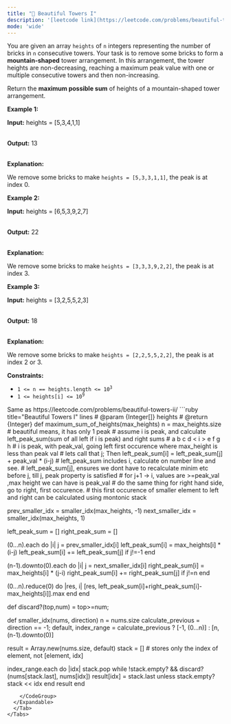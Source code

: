 ```yaml
---
title: "🧀 Beautiful Towers I"
description: '[leetcode link](https://leetcode.com/problems/beautiful-towers-i/description/)'
mode: 'wide'
---
```

<Tabs>
  <Tab title="Question" icon="circle-question" iconType="regular">
    <Card>
      <p>You are given an array <code>heights</code> of <code>n</code> integers representing the number of bricks in <code>n</code> consecutive towers. Your task is to remove some bricks to form a <strong>mountain-shaped</strong> tower arrangement. In this arrangement, the tower heights are non-decreasing, reaching a maximum peak value with one or multiple consecutive towers and then non-increasing.</p>  <p>Return the <strong>maximum possible sum</strong> of heights of a mountain-shaped tower arrangement.</p>   <p><strong class="example">Example 1:</strong></p>  <div class="example-block"> <p><strong>Input:</strong> <span class="example-io">heights = [5,3,4,1,1]</span></p>  <p><br/> <strong>Output:</strong> <span class="example-io">13</span></p>  <p><br/> <strong>Explanation:</strong></p>  <p>We remove some bricks to make <code>heights =&nbsp;[5,3,3,1,1]</code>, the peak is at index 0.</p> </div>  <p><strong class="example">Example 2:</strong></p>  <div class="example-block"> <p><strong>Input:</strong> <span class="example-io">heights = [6,5,3,9,2,7]</span></p>  <p><br/> <strong>Output:</strong> <span class="example-io">22</span></p>  <p><br/> <strong>Explanation:</strong></p>  <p>We remove some bricks to make <code>heights =&nbsp;[3,3,3,9,2,2]</code>, the peak is at index 3.</p> </div>  <p><strong class="example">Example 3:</strong></p>  <div class="example-block"> <p><strong>Input:</strong> <span class="example-io">heights = [3,2,5,5,2,3]</span></p>  <p><br/> <strong>Output:</strong> <span class="example-io">18</span></p>  <p><br/> <strong>Explanation:</strong></p>  <p>We remove some bricks to make <code>heights = [2,2,5,5,2,2]</code>, the peak is at index 2 or 3.</p> </div>   <p><strong>Constraints:</strong></p>  <ul>  <li><code>1 &lt;= n == heights.length &lt;= 10<sup>3</sup></code></li>  <li><code>1 &lt;= heights[i] &lt;= 10<sup>9</sup></code></li> </ul> 
    </Card>
  </Tab>
  <Tab title="Solution" icon="lightbulb" iconType="regular" >
    <Card>
      Same as https://leetcode.com/problems/beautiful-towers-ii/
</Card>
  <Expandable title="code">
    <CodeGroup dropdown>
```ruby title="Beautiful Towers I" lines
# @param {Integer[]} heights
# @return {Integer}
def maximum_sum_of_heights(max_heights)
  n = max_heights.size
  # beautiful means, it has only 1 peak
  # assume i is peak, and calculate left_peak_sum(sum of all left if i is peak) and right sums
  # a b c d  < i > e f g h
  # i is peak, with peak_val, going left first occurence where max_height is less than peak val
  # lets call that j; Then left_peak_sum[i] = left_peak_sum[j] + peak_val * (i-j)
  # left_peak_sum includes i, calculate on number line and see.
  # left_peak_sum[j], ensures we dont have to recalculate minim etc before j, till j, peak property is satisfied
  # for j+1 -> i, values are >=peak_val ,max height we can have is peak_val
  # do the same thing for right hand side, go to right, first occurence.
  # this first occurence of smaller element to left and right can be calculated using montonic stack
  
  prev_smaller_idx = smaller_idx(max_heights, -1)
  next_smaller_idx = smaller_idx(max_heights, 1)
  
  left_peak_sum = []
  right_peak_sum = []

  (0...n).each do |i|
    j = prev_smaller_idx[i]
    left_peak_sum[i] = max_heights[i] * (i-j)
    left_peak_sum[i] += left_peak_sum[j] if j!=-1
  end

  (n-1).downto(0).each do |i|
    j = next_smaller_idx[i]
    right_peak_sum[i] = max_heights[i] * (j-i)
    right_peak_sum[i] += right_peak_sum[j] if j!=n
  end

  (0...n).reduce(0) do |res, i|
    [res, left_peak_sum[i]+right_peak_sum[i]-max_heights[i]].max
  end
end

def discard?(top,num) = top>=num;

def smaller_idx(nums, direction)
  n = nums.size
  calculate_previous = direction == -1;
  default, index_range = calculate_previous ? [-1, (0...n)] : [n, (n-1).downto(0)]

  result = Array.new(nums.size, default)
  stack = [] # stores only the index of element, not [element, idx]

  index_range.each do |idx|
    stack.pop while !stack.empty? && discard?(nums[stack.last], nums[idx])
    result[idx] = stack.last unless stack.empty?
    stack << idx
  end
  result
end
```
    </CodeGroup>
  </Expandable>
  </Tab>
</Tabs>